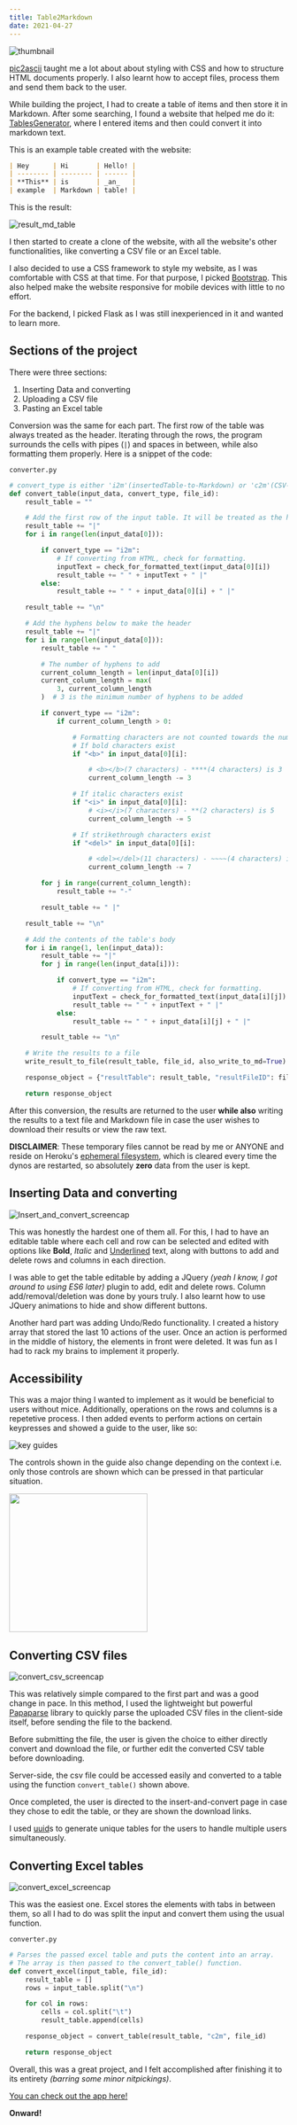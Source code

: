 ```yaml
---
title: Table2Markdown
date: 2021-04-27
---
```


![thumbnail](table2markdown_thumbnail.jpg)

[pic2ascii](/blog/pic2ascii-converter/) taught me a lot about about styling with CSS and how to structure HTML documents properly.
I also learnt how to accept files, process them and send them back to the user.

While building the project, I had to create a table of items and then store it in Markdown. After some searching,
I found a website that helped me do it: [TablesGenerator](https://www.tablesgenerator.com/markdown_tables), where I
entered items and then could convert it into markdown text.

This is an example table created with the website:

```md
| Hey      | Hi       | Hello! |
| -------- | -------- | ------ |
| **This** | is       | _an_   |
| example  | Markdown | table! |
```

This is the result:

![result_md_table](result_md_table.png)

I then started to create a clone of the website, with all the website's other functionalities, like converting
a CSV file or an Excel table.

I also decided to use a CSS framework to style my website, as I was comfortable with CSS at that time. For that purpose,
I picked [Bootstrap](https://getbootstrap.com/). This also helped make the website responsive for
mobile devices with little to no effort.

For the backend, I picked Flask as I was still inexperienced in it and wanted to learn more.

## Sections of the project

There were three sections:

1. Inserting Data and converting
2. Uploading a CSV file
3. Pasting an Excel table

Conversion was the same for each part. The first row of the table was always treated as the header.
Iterating through the rows, the program surrounds the cells with pipes (`|`) and spaces in between, while also
formatting them properly. Here is a snippet of the code:

`converter.py`

```python
# convert_type is either 'i2m'(insertedTable-to-Markdown) or 'c2m'(CSV-to-Markdown).
def convert_table(input_data, convert_type, file_id):
    result_table = ""

    # Add the first row of the input table. It will be treated as the header of the output table.
    result_table += "|"
    for i in range(len(input_data[0])):

        if convert_type == "i2m":
            # If converting from HTML, check for formatting.
            inputText = check_for_formatted_text(input_data[0][i])
            result_table += " " + inputText + " |"
        else:
            result_table += " " + input_data[0][i] + " |"

    result_table += "\n"

    # Add the hyphens below to make the header
    result_table += "|"
    for i in range(len(input_data[0])):
        result_table += " "

        # The number of hyphens to add
        current_column_length = len(input_data[0][i])
        current_column_length = max(
            3, current_column_length
        )  # 3 is the minimum number of hyphens to be added

        if convert_type == "i2m":
            if current_column_length > 0:

                # Formatting characters are not counted towards the number of hyphens.
                # If bold characters exist
                if "<b>" in input_data[0][i]:

                    # <b></b>(7 characters) - ****(4 characters) is 3
                    current_column_length -= 3

                # If italic characters exist
                if "<i>" in input_data[0][i]:
                    # <i></i>(7 characters) - **(2 characters) is 5
                    current_column_length -= 5

                # If strikethrough characters exist
                if "<del>" in input_data[0][i]:

                    # <del></del>(11 characters) - ~~~~(4 characters) is 7
                    current_column_length -= 7

        for j in range(current_column_length):
            result_table += "-"

        result_table += " |"

    result_table += "\n"

    # Add the contents of the table's body
    for i in range(1, len(input_data)):
        result_table += "|"
        for j in range(len(input_data[i])):

            if convert_type == "i2m":
                # If converting from HTML, check for formatting.
                inputText = check_for_formatted_text(input_data[i][j])
                result_table += " " + inputText + " |"
            else:
                result_table += " " + input_data[i][j] + " |"

        result_table += "\n"

    # Write the results to a file
    write_result_to_file(result_table, file_id, also_write_to_md=True)

    response_object = {"resultTable": result_table, "resultFileID": file_id}

    return response_object
```

After this conversion, the results are returned to the user **while also** writing the results to a text file and Markdown
file in case the user wishes to download their results or view the raw text.

**DISCLAIMER**: These temporary files cannot be read by me or ANYONE and reside on Heroku's
[ephemeral filesystem](https://devcenter.heroku.com/articles/dynos#ephemeral-filesystem), which is cleared every time the
dynos are restarted, so absolutely **zero** data from the user is kept.

## Inserting Data and converting

![Insert_and_convert_screencap](insert2md.png)

This was honestly the hardest one of them all. For this, I had to have an editable table where each cell and row can be selected
and edited with options like **Bold**, _Italic_ and <ins>Underlined</ins> text, along with buttons to add and delete rows
and columns in each direction.

I was able to get the table editable by adding a JQuery _(yeah I know, I got around to using ES6 later)_ plugin to add, edit
and delete rows. Column add/removal/deletion was done by yours truly. I also learnt how to use JQuery animations to hide and show
different buttons.

Another hard part was adding Undo/Redo functionality. I created a history array that stored the last 10 actions of the user. Once an action is performed in the middle of history, the elements in front were deleted. It was fun as I had to rack my brains to
implement it properly.

## Accessibility

This was a major thing I wanted to implement as it would be beneficial to users without mice. Additionally,
operations on the rows and columns is a repetetive process. I then added events to perform actions on certain keypresses and showed
a guide to the user, like so:

![key guides](keyguides.png)

The controls shown in the guide also change depending on the context i.e. only those controls are shown which can be pressed
in that particular situation.

<Image src="keyguides_changing.gif" width="250" />

## Converting CSV files

![convert_csv_screencap](csv2md.png)

This was relatively simple compared to the first part and was a good change in pace. In this method, I used the lightweight
but powerful [Papaparse](https://www.papaparse.com/) library to quickly parse the uploaded CSV files in the client-side
itself, before sending the file to the backend.

Before submitting the file, the user is given the choice to either directly convert and download the file, or further edit the
converted CSV table before downloading.

Server-side, the csv file could be accessed easily and converted to a table using the function `convert_table()` shown above.

Once completed, the user is directed to the insert-and-convert page in case they chose to edit the table, or they are shown the
download links.

I used [uuid](https://docs.python.org/3/library/uuid.html)s to generate unique tables for the users to handle multiple users
simultaneously.

## Converting Excel tables

![convert_excel_screencap](excel2md.png)

This was the easiest one. Excel stores the elements with tabs in between them, so all I had to do was split the input and
convert them using the usual function.

`converter.py`

```python
# Parses the passed excel table and puts the content into an array.
# The array is then passed to the convert_table() function.
def convert_excel(input_table, file_id):
    result_table = []
    rows = input_table.split("\n")

    for col in rows:
        cells = col.split("\t")
        result_table.append(cells)

    response_object = convert_table(result_table, "c2m", file_id)

    return response_object
```

Overall, this was a great project, and I felt accomplished after finishing it to its entirety _(barring some minor nitpickings)_.

[You can check out the app here!](https://table2markdown.herokuapp.com)

**Onward!**
